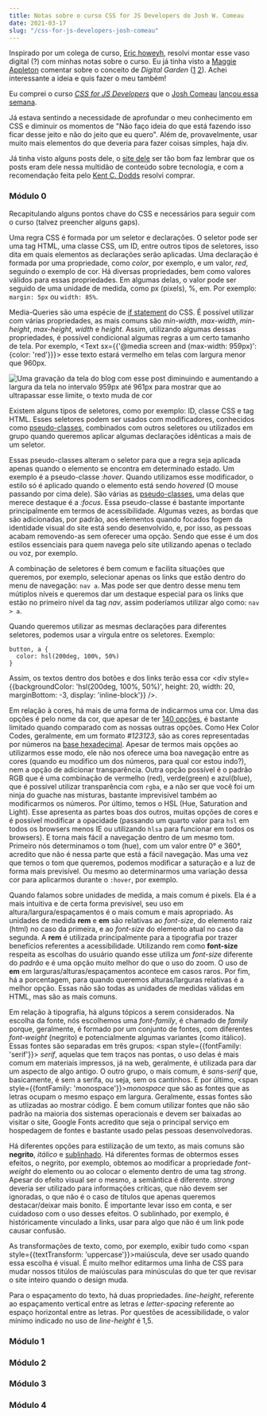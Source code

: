 ```yaml
---
title: Notas sobre o curso CSS for JS Developers do Josh W. Comeau
date: 2021-03-17
slug: "/css-for-js-developers-josh-comeau"
---
```




Inspirado por um colega de curso, [Eric howeyh](https://www.erichowey.dev/writing/notes-from-css-for-js-course/), resolvi montar esse vaso digital (?) com minhas notas sobre o curso. Eu já tinha visto a [Maggie Appleton](https://maggieappleton.com/garden-history) comentar sobre o conceito de *Digital Garden* ([1](https://joelhooks.com/digital-garden) [2](https://tomcritchlow.com/2019/02/17/building-digital-garden/)). Achei interessante a ideia e quis fazer o meu também!


Eu comprei o curso *[CSS for JS Developers](https://css-for-js.dev/)* que o [Josh Comeau](https://www.joshwcomeau.com/) [lançou essa semana](https://www.indiehackers.com/post/launched-my-first-course-earned-over-us-500-000-ama-4382405cd5).

Já estava sentindo a necessidade de aprofundar o meu conhecimento em CSS e diminuir os momentos de "Não faço ideia do que está fazendo isso ficar desse jeito e não do jeito que eu quero". Além de, provavelmente, usar muito mais elementos do que deveria para fazer coisas simples, haja div.

Já tinha visto alguns posts dele, o [site dele](https://www.joshwcomeau.com/) ser tão bom faz lembrar que os posts eram dele nessa multidão de conteúdo sobre tecnologia, e com a recomendação feita pelo [Kent C. Dodds](https://kentcdodds.com/) resolvi comprar.


### Módulo 0

Recapitulando alguns pontos chave do CSS e necessários para seguir com o curso (talvez preencher alguns gaps).

Uma regra CSS é formada por um seletor e declarações. O seletor pode ser uma tag HTML, uma classe CSS, um ID, entre outros tipos de seletores, isso dita em quais elementos as declarações serão aplicadas. Uma declaração é formada por uma propriedade, como *color*, por exemplo, e um valor, *red*, seguindo o exemplo de cor. Há diversas propriedades, bem como valores válidos para essas propriedades. Em algumas delas, o valor pode ser seguido de uma unidade de medida, como px (pixels), %, em. Por exemplo: `margin: 5px` ou `width: 85%`.

Media-Queries são uma espécie de [if statement](https://developer.mozilla.org/pt-BR/docs/Web/JavaScript/Reference/Statements/if...else) do CSS. É possível utilizar com várias propriedades, as mais comuns são *min-width*, *max-width*, *min-height*, *max-height*, *width* e *height*. Assim, utilizando algumas dessas propriedades, é possível condicional algumas regras a um certo tamanho de tela. Por exemplo, <Text sx={{'@media screen and (max-width: 959px)': {color: 'red'}}}> esse texto estará vermelho em telas com largura menor que 960px.</Text>

<div style={{textAlign: 'center'}}>
  <img src={gif} alt="Uma gravação da tela do blog com esse post diminuindo e aumentando a largura da tela no intervalo 959px até 961px para mostrar que ao ultrapassar esse limite, o texto muda de cor" width={600} style={{border: 'solid 3px white'}}/>
</div>

Existem alguns tipos de seletores, como por exemplo: ID, classe CSS e tag HTML. Esses seletores podem ser usados com modificadores, conhecidos como [pseudo-classes](https://developer.mozilla.org/pt-BR/docs/Web/CSS/Pseudo-classes), combinados com outros seletores ou utilizados em grupo quando queremos aplicar algumas declarações idênticas a mais de um seletor.

Essas pseudo-classes alteram o seletor para que a regra seja aplicada apenas quando o elemento se encontra em determinado estado. Um exemplo é a pseudo-classe *:hover*. Quando utilizamos esse modificador, o estilo só é aplicado quando o elemento está sendo *hovered* (O mouse passando por cima dele). São várias as [pseudo-classes](https://developer.mozilla.org/pt-BR/docs/Web/CSS/Pseudo-classes), uma delas que merece destaque é a *:focus*. Essa pseudo-classe é bastante importante principalmente em termos de acessibilidade. Algumas vezes, as bordas que são adicionadas, por padrão, aos elementos quando focados fogem da identidade visual do site está sendo desenvolvido, e, por isso, as pessoas acabam removendo-as sem oferecer uma opção. Sendo que esse é um dos estilos essenciais para quem navega pelo site utilizando apenas o teclado ou voz, por exemplo.

A combinação de seletores é bem comum e facilita situações que queremos, por exemplo, selecionar apenas os links que estão dentro do menu de navegação: `nav a`. Mas pode ser que dentro desse menu tem mútiplos níveis e queremos dar um destaque especial para os links que estão no primeiro nível da tag *nav*, assim poderíamos utilizar algo como: `nav > a`.

Quando queremos utilizar as mesmas declarações para diferentes seletores, podemos usar a vírgula entre os seletores. Exemplo:
```
button, a {
  color: hsl(200deg, 100%, 50%)
}
```

Assim, os textos dentro dos botões e dos links terão essa cor <div style={{backgroundColor: 'hsl(200deg, 100%, 50%)', height: 20, width: 20, marginBottom: -3, display: 'inline-block'}} />.

Em relação à cores, há mais de uma forma de indicarmos uma cor. Uma das opções é pelo nome da cor, que apesar de ter [140 opções](https://www.w3schools.com/colors/colors_names.asp), é bastante limitado quando comparado com as nossas outras opções. Como Hex Color Codes, geralmente, em um formato *#123123*, são as cores representadas por números na [base hexadecimal](https://pt.wikipedia.org/wiki/Hexadecimal). Apesar de termos mais opções ao utilizarmos esse modo, ele não nos oferece uma boa navegação entre as cores (quando eu modifico um dos números, para qual cor estou indo?), nem a opção de adicionar transparência. Outra opção possível é o padrão RGB que é uma combinação de vermelho (red), verde(green) e azul(blue), que é possível utilizar transparência com `rgba`, e a não ser que você foi um ninja do guache nas misturas, bastante imprevisível também ao modificarmos os números. Por último, temos o HSL (Hue, Saturation and Light). Esse apresenta as partes boas dos outros, muitas opções de cores e é possível modificar a opacidade (passando um quarto valor para `hsl` em todos os browsers menos IE ou utilizando `hlsa` para funcionar em todos os browsers). E torna mais fácil a navegação dentro de um mesmo tom. Primeiro nós determinamos o tom (hue), com um valor entre 0° e 360°, acredito que não é nessa parte que está a fácil navegação. Mas uma vez que temos o tom que queremos, podemos modificar a saturação e a luz de forma mais previsível. Ou mesmo ao determinarmos uma variação dessa cor para aplicarmos durante o `:hover`, por exemplo.

Quando falamos sobre unidades de medida, a mais comum é pixels. Ela é a mais intuitiva e de certa forma previsível, seu uso em altura/largura/espaçamentos é o mais comum e mais apropriado. As unidades de medida **rem** e **em** são relativas ao *font-size*, do elemento raiz (html) no caso da primeira, e ao *font-size* do elemento atual no caso da segunda. A **rem** é utilizada principalmente para a tipografia por trazer benefícios referentes a acessibilidade. Utilizando rem como **font-size** respeita as escolhas do usuário quando esse utiliza um *font-size* diferente do *padrão* e é uma opção muito melhor do que o uso do zoom. O uso de **em** em larguras/alturas/espaçamentos acontece em casos raros. Por fim, há a porcentagem, para quando queremos alturas/larguras relativas é a melhor opção. Essas não são todas as unidades de medidas válidas em HTML, mas são as mais comuns.

Em relação à tipografia, há alguns tópicos a serem considerados. Na escolha da fonte, nós escolhemos uma *font-family*, é chamado de *family* porque, geralmente, é formado por um conjunto de fontes, com diferentes *font-weight* (negrito) e potencialmente algumas variantes (como itálico). Essas fontes são separadas em três grupos: <span style={{fontFamily: 'serif'}}> *serif*, aquelas que tem traços nas pontas</span>, o uso delas é mais comum em materiais impressos, já na web, geralmente, é utilizada para dar um aspecto de algo antigo. O outro grupo, o mais comum, é *sans-serif* que, basicamente, é sem a serifa, ou seja, sem os cantinhos. E por último, <span style={{fontFamily: 'monospace'}}>*monospace* que são as fontes que as letras ocupam o mesmo espaço em largura. Geralmente, essas fontes são as utlizadas ao mostrar código</span>. É bem comum utilizar fontes que não são padrão na maioria dos sistemas operacionais e devem ser baixadas ao visitar o site, Google Fonts acredito que seja o principal serviço em hospedagem de fontes e bastante usado pelas pessoas desenvolvedoras.

Há diferentes opções para estilização de um texto, as mais comuns são **negrito**, *itálico* e <u>sublinhado</u>. Há diferentes formas de obtermos esses efeitos, o negrito, por exemplo, obtemos ao modificar a propriedade *font-weight* do elemento ou ao colocar o elemento dentro de uma tag *strong*. Apesar do efeito visual ser o mesmo, a semântica é diferente. *strong* deveria ser utilizado para informações críticas, que não devem ser ignoradas, o que não é o caso de títulos que apenas queremos destacar/deixar mais bonito. É importante levar isso em conta, e ser cuidadoso com o uso desses efeitos. O sublinhado, por exemplo, é históricamente vinculado a links, usar para algo que não é um link pode causar confusão.

As transformações de texto, como, por exemplo, exibir tudo como <span style={{textTransform: 'uppercase'}}>maiúscula</span>, deve ser usado quando essa escolha é visual. É muito melhor editarmos uma linha de CSS para mudar nossos titúlos de maiúsculas para minúsculas do que ter que revisar o site inteiro quando o design muda.

Para o espaçamento do texto, há duas propriedades. *line-height*, referente ao espaçamento vertical entre as letras e *letter-spacing* referente ao espaço horizontal entre as letras. Por questões de acessibilidade, o valor mínimo indicado no uso de *line-height* é 1,5.

### Módulo 1
### Módulo 2
### Módulo 3
### Módulo 4




